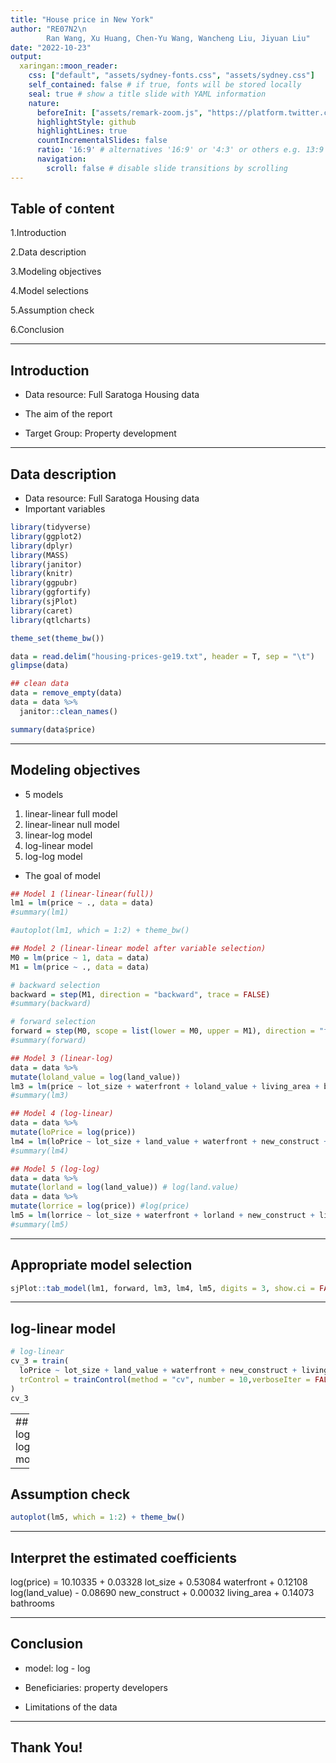 ---
title: "House price in New York"
author: "RE07N2\n
        Ran Wang, Xu Huang, Chen-Yu Wang, Wancheng Liu, Jiyuan Liu"
date: "2022-10-23"
output:
  xaringan::moon_reader:
    css: ["default", "assets/sydney-fonts.css", "assets/sydney.css"]
    self_contained: false # if true, fonts will be stored locally
    seal: true # show a title slide with YAML information
    nature:
      beforeInit: ["assets/remark-zoom.js", "https://platform.twitter.com/widgets.js"]
      highlightStyle: github
      highlightLines: true
      countIncrementalSlides: false
      ratio: '16:9' # alternatives '16:9' or '4:3' or others e.g. 13:9
      navigation:
        scroll: false # disable slide transitions by scrolling
---
## Table of content

1.Introduction

2.Data description

3.Modeling objectives

4.Model selections

5.Assumption check 

6.Conclusion


---

## Introduction


- Data resource: Full Saratoga Housing data 



- The aim of the report



- Target Group: Property development



---

## Data description

- Data resource: Full Saratoga Housing data 
- Important variables
```{r echo = FALSE, message=FALSE}
library(tidyverse)
library(ggplot2)
library(dplyr)
library(MASS)
library(janitor)
library(knitr)
library(ggpubr)
library(ggfortify)
library(sjPlot)
library(caret)
library(qtlcharts)

theme_set(theme_bw())

```

```{r echo = FALSE}
data = read.delim("housing-prices-ge19.txt", header = T, sep = "\t")
glimpse(data)
```



```{r echo = FALSE}
## clean data
data = remove_empty(data)
data = data %>%
  janitor::clean_names()

```

```{r echo = FALSE}
summary(data$price)
```



---

## Modeling objectives

- 5 models

1. linear-linear full model 
2. linear-linear null model
3. linear-log model
4. log-linear model
5. log-log model

- The goal of model


```{r echo = FALSE, message = FALSE}
## Model 1 (linear-linear(full))
lm1 = lm(price ~ ., data = data)
#summary(lm1)
```


```{r echo = FALSE, , message = FALSE}
#autoplot(lm1, which = 1:2) + theme_bw()
```




```{r echo = FALSE, message = FALSE}
## Model 2 (linear-linear model after variable selection)
M0 = lm(price ~ 1, data = data)
M1 = lm(price ~ ., data = data)

# backward selection
backward = step(M1, direction = "backward", trace = FALSE)
#summary(backward)

# forward selection
forward = step(M0, scope = list(lower = M0, upper = M1), direction = "forward", trace = FALSE)
#summary(forward)
```




```{r echo = FALSE, message = FALSE}
## Model 3 (linear-log)
data = data %>%
mutate(loland_value = log(land_value))
lm3 = lm(price ~ lot_size + waterfront + loland_value + living_area + bathrooms + new_construct, data)
#summary(lm3)
```




```{r echo = FALSE, message = FALSE}
## Model 4 (log-linear)
data = data %>%
mutate(loPrice = log(price))
lm4 = lm(loPrice ~ lot_size + land_value + waterfront + new_construct + living_area + bathrooms, data)
#summary(lm4)
```




```{r echo = FALSE, message = FALSE}
## Model 5 (log-log)
data = data %>%
mutate(lorland = log(land_value)) # log(land.value)
data = data %>%
mutate(lorrice = log(price)) #log(price)
lm5 = lm(lorrice ~ lot_size + waterfront + lorland + new_construct + living_area + bathrooms, data)
#summary(lm5)
```


---

## Appropriate model selection
```{r echo = FALSE}
sjPlot::tab_model(lm1, forward, lm3, lm4, lm5, digits = 3, show.ci = FALSE)
```

---

## log-linear model
```{r echo = FALSE}
# log-linear
cv_3 = train(
  loPrice ~ lot_size + land_value + waterfront + new_construct + living_area + bathrooms, data, method = "lm",
  trControl = trainControl(method = "cv", number = 10,verboseIter = FALSE)
)
cv_3
```
---
## log-log model
```{r echo = FALSE}
# log-log
cv_4 = train(
  lorrice ~ lot_size + waterfront + lorland + new_construct + living_area + bathrooms, data, method = "lm",
  trControl = trainControl(method = "cv", number = 10,verboseIter = FALSE)
)
cv_4
```

---

## Assumption check
```{r echo = FALSE}
autoplot(lm5, which = 1:2) + theme_bw()
```

---

## Interpret the estimated coefficients
log(price) = 10.10335 + 0.03328 lot_size + 0.53084 waterfront + 0.12108 log(land_value) - 0.08690 new_construct + 0.00032 living_area + 0.14073 bathrooms

---

## Conclusion


- model: log - log


- Beneficiaries: property developers


- Limitations of the data

---
## Thank You!